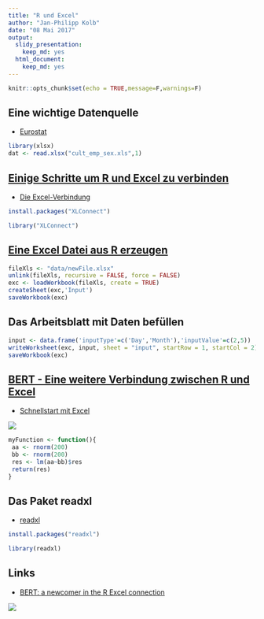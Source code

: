 ```yaml
---
title: "R und Excel"
author: "Jan-Philipp Kolb"
date: "08 Mai 2017"
output: 
  slidy_presentation:
    keep_md: yes
  html_document: 
    keep_md: yes
---
```


```r
knitr::opts_chunk$set(echo = TRUE,message=F,warnings=F)
```

## Eine wichtige Datenquelle

- [Eurostat](http://appsso.eurostat.ec.europa.eu/nui/setupDownloads.do)

```r
library(xlsx)
dat <- read.xlsx("cult_emp_sex.xls",1)
```

## [Einige Schritte um R und Excel zu verbinden](http://www.milanor.net/blog/steps-connect-r-excel-xlconnect/)

- [Die Excel-Verbindung](https://www.r-bloggers.com/r-the-excel-connection/)

```r
install.packages("XLConnect")
```

```r
library("XLConnect")
```

## [Eine Excel Datei aus R erzeugen](http://www.milanor.net/blog/steps-connect-r-excel-xlconnect/)

```r
fileXls <- "data/newFile.xlsx"
unlink(fileXls, recursive = FALSE, force = FALSE)
exc <- loadWorkbook(fileXls, create = TRUE)
createSheet(exc,'Input')
saveWorkbook(exc)
```

## Das Arbeitsblatt mit Daten befüllen

```r
input <- data.frame('inputType'=c('Day','Month'),'inputValue'=c(2,5))
writeWorksheet(exc, input, sheet = "input", startRow = 1, startCol = 2)
saveWorkbook(exc)
```

## [BERT - Eine weitere Verbindung zwischen R und Excel](https://www.r-bloggers.com/bert-a-newcomer-in-the-r-excel-connection/)

- [Schnellstart mit Excel](https://bert-toolkit.com/bert-quick-start)

![](figure/BERTaddins.PNG)



```r
myFunction <- function(){
 aa <- rnorm(200)
 bb <- rnorm(200)
 res <- lm(aa~bb)$res
 return(res)
}
```



## Das Paket readxl

- [readxl](https://www.r-bloggers.com/get-data-out-of-excel-and-into-r-with-readxl/)

```r
install.packages("readxl")
```

```r
library(readxl)
```

## Links

- [BERT: a newcomer in the R Excel connection](https://www.r-bloggers.com/bert-a-newcomer-in-the-r-excel-connection/)

![](figure/NewcomerBERT.PNG)